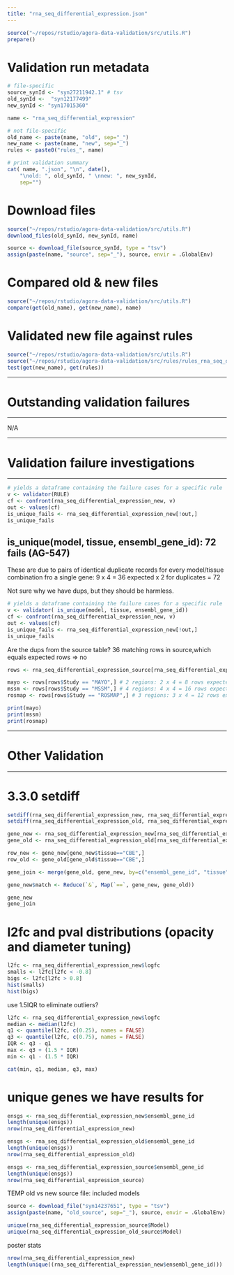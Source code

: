 ```yaml
---
title: "rna_seq_differential_expression.json"
---
```


```r
source("~/repos/rstudio/agora-data-validation/src/utils.R")
prepare()
```

# Validation run metadata
```r
# file-specific
source_synId <- "syn27211942.1" # tsv
old_synId <-  "syn12177499" 
new_synId <- "syn17015360" 

name <- "rna_seq_differential_expression"

# not file-specific
old_name <- paste(name, "old", sep="_")
new_name <- paste(name, "new", sep="_")
rules <- paste0("rules_", name)

# print validation summary
cat( name, ".json", "\n", date(),
    "\nold: ", old_synId, " \nnew: ", new_synId,
    sep="")
```

# Download files
```r
source("~/repos/rstudio/agora-data-validation/src/utils.R")
download_files(old_synId, new_synId, name)
```

```r
source <- download_file(source_synId, type = "tsv") 
assign(paste(name, "source", sep="_"), source, envir = .GlobalEnv)
```

# Compared old & new files
```r
source("~/repos/rstudio/agora-data-validation/src/utils.R")
compare(get(old_name), get(new_name), name)
```


# Validated new file against rules
```r
source("~/repos/rstudio/agora-data-validation/src/utils.R")
source("~/repos/rstudio/agora-data-validation/src/rules/rules_rna_seq_differential_expression.R")
test(get(new_name), get(rules))
```

***
# Outstanding validation failures
***

N/A

***
# Validation failure investigations
***

```r
# yields a dataframe containing the failure cases for a specific rule
v <- validator(RULE)
cf <- confront(rna_seq_differential_expression_new, v)
out <- values(cf)
is_unique_fails <- rna_seq_differential_expression_new[!out,]
is_unique_fails
```


## is_unique(model, tissue, ensembl_gene_id): 72 fails (AG-547)

These are due to pairs of identical duplicate records for every model/tissue combination fro a single gene: 
9 x 4 = 36 expected x 2 for duplicates = 72

Not sure why we have dups, but they should be harmless.


```r
# yields a dataframe containing the failure cases for a specific rule
v <- validator(	is_unique(model, tissue, ensembl_gene_id))
cf <- confront(rna_seq_differential_expression_new, v)
out <- values(cf)
is_unique_fails <- rna_seq_differential_expression_new[!out,]
is_unique_fails
```

Are the dups from the source table?
36 matching rows in source,which equals expected rows
=> no

```r
rows <- rna_seq_differential_expression_source[rna_seq_differential_expression_source$ensembl_gene_id == 'ENSG00000229425',]

mayo <- rows[rows$Study == "MAYO",] # 2 regions: 2 x 4 = 8 rows expected in source
mssm <- rows[rows$Study == "MSSM",] # 4 regions: 4 x 4 = 16 rows expected in source
rosmap <- rows[rows$Study == "ROSMAP",] # 3 regions: 3 x 4 = 12 rows expected in source

print(mayo)
print(mssm)
print(rosmap)
```


***
# Other Validation
***

# 3.3.0 setdiff
```r
setdiff(rna_seq_differential_expression_new, rna_seq_differential_expression_old)
setdiff(rna_seq_differential_expression_old, rna_seq_differential_expression_new)

gene_new <- rna_seq_differential_expression_new[rna_seq_differential_expression_new$ensembl_gene_id =="ENSG00000163221",]
gene_old <- rna_seq_differential_expression_old[rna_seq_differential_expression_old$ensembl_gene_id =="ENSG00000163221",]

row_new <- gene_new[gene_new$tissue=="CBE",]
row_old <- gene_old[gene_old$tissue=="CBE",]

gene_join <- merge(gene_old, gene_new, by=c("ensembl_gene_id", "tissue", "model"), all = TRUE)

gene_new$match <- Reduce(`&`, Map(`==`, gene_new, gene_old))

gene_new
gene_join
```

# l2fc and pval distributions (opacity and diameter tuning)

```r
l2fc <- rna_seq_differential_expression_new$logfc
smalls <- l2fc[l2fc < -0.8]
bigs <- l2fc[l2fc > 0.8]
hist(smalls)
hist(bigs)
```


use 1.5IQR to eliminate outliers?
```r
l2fc <- rna_seq_differential_expression_new$logfc
median <- median(l2fc)
q1 <- quantile(l2fc, c(0.25), names = FALSE)
q3 <- quantile(l2fc, c(0.75), names = FALSE)
IQR <- q3 - q1
max <- q3 + (1.5 * IQR)
min <- q1 - (1.5 * IQR)

cat(min, q1, median, q3, max)

```

# unique genes we have results for
```r
ensgs <- rna_seq_differential_expression_new$ensembl_gene_id
length(unique(ensgs))
nrow(rna_seq_differential_expression_new)

ensgs <- rna_seq_differential_expression_old$ensembl_gene_id
length(unique(ensgs))
nrow(rna_seq_differential_expression_old)

ensgs <- rna_seq_differential_expression_source$ensembl_gene_id
length(unique(ensgs))
nrow(rna_seq_differential_expression_source)
```

TEMP
old vs new source file: included models
```r
source <- download_file("syn14237651", type = "tsv") 
assign(paste(name, "old_source", sep="_"), source, envir = .GlobalEnv)
```

```r
unique(rna_seq_differential_expression_source$Model)
unique(rna_seq_differential_expression_old_source$Model)
```






poster stats
```r
nrow(rna_seq_differential_expression_new)
length(unique((rna_seq_differential_expression_new$ensembl_gene_id)))
```